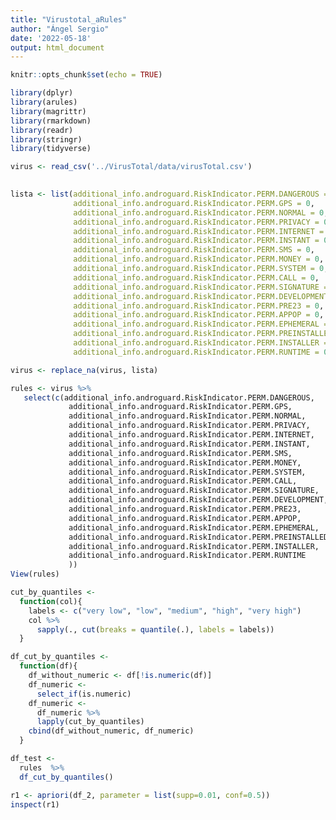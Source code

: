 ```yaml
---
title: "Virustotal_aRules"
author: "Ángel Sergio"
date: '2022-05-18'
output: html_document
---
```


```r
knitr::opts_chunk$set(echo = TRUE)
```

```r
library(dplyr)
library(arules)
library(magrittr)
library(rmarkdown)
library(readr)
library(stringr)
library(tidyverse)
```


```r
virus <- read_csv('../VirusTotal/data/virusTotal.csv')

 
lista <- list(additional_info.androguard.RiskIndicator.PERM.DANGEROUS = 0,
              additional_info.androguard.RiskIndicator.PERM.GPS = 0,
              additional_info.androguard.RiskIndicator.PERM.NORMAL = 0,
              additional_info.androguard.RiskIndicator.PERM.PRIVACY = 0,
              additional_info.androguard.RiskIndicator.PERM.INTERNET = 0,
              additional_info.androguard.RiskIndicator.PERM.INSTANT = 0,
              additional_info.androguard.RiskIndicator.PERM.SMS = 0,
              additional_info.androguard.RiskIndicator.PERM.MONEY = 0,
              additional_info.androguard.RiskIndicator.PERM.SYSTEM = 0,
              additional_info.androguard.RiskIndicator.PERM.CALL = 0,
              additional_info.androguard.RiskIndicator.PERM.SIGNATURE = 0,
              additional_info.androguard.RiskIndicator.PERM.DEVELOPMENT = 0,
              additional_info.androguard.RiskIndicator.PERM.PRE23 = 0,
              additional_info.androguard.RiskIndicator.PERM.APPOP = 0,
              additional_info.androguard.RiskIndicator.PERM.EPHEMERAL = 0,
              additional_info.androguard.RiskIndicator.PERM.PREINSTALLED = 0,
              additional_info.androguard.RiskIndicator.PERM.INSTALLER = 0,
              additional_info.androguard.RiskIndicator.PERM.RUNTIME = 0)

virus <- replace_na(virus, lista)

```



```r
rules <- virus %>%
   select(c(additional_info.androguard.RiskIndicator.PERM.DANGEROUS,
             additional_info.androguard.RiskIndicator.PERM.GPS,
             additional_info.androguard.RiskIndicator.PERM.NORMAL,
             additional_info.androguard.RiskIndicator.PERM.PRIVACY,
             additional_info.androguard.RiskIndicator.PERM.INTERNET,
             additional_info.androguard.RiskIndicator.PERM.INSTANT,
             additional_info.androguard.RiskIndicator.PERM.SMS,
             additional_info.androguard.RiskIndicator.PERM.MONEY,
             additional_info.androguard.RiskIndicator.PERM.SYSTEM,
             additional_info.androguard.RiskIndicator.PERM.CALL,
             additional_info.androguard.RiskIndicator.PERM.SIGNATURE,
             additional_info.androguard.RiskIndicator.PERM.DEVELOPMENT,
             additional_info.androguard.RiskIndicator.PERM.PRE23,
             additional_info.androguard.RiskIndicator.PERM.APPOP,
             additional_info.androguard.RiskIndicator.PERM.EPHEMERAL,
             additional_info.androguard.RiskIndicator.PERM.PREINSTALLED,
             additional_info.androguard.RiskIndicator.PERM.INSTALLER,
             additional_info.androguard.RiskIndicator.PERM.RUNTIME
             ))
View(rules)

cut_by_quantiles <- 
  function(col){
    labels <- c("very low", "low", "medium", "high", "very high")
    col %>% 
      sapply(., cut(breaks = quantile(.), labels = labels))
  }

df_cut_by_quantiles <- 
  function(df){
    df_without_numeric <- df[!is.numeric(df)]
    df_numeric <- 
      select_if(is.numeric)
    df_numeric <- 
      df_numeric %>% 
      lapply(cut_by_quantiles)
    cbind(df_without_numeric, df_numeric)
  }

df_test <- 
  rules  %>% 
  df_cut_by_quantiles()


```



```r
r1 <- apriori(df_2, parameter = list(supp=0.01, conf=0.5))
inspect(r1)
```